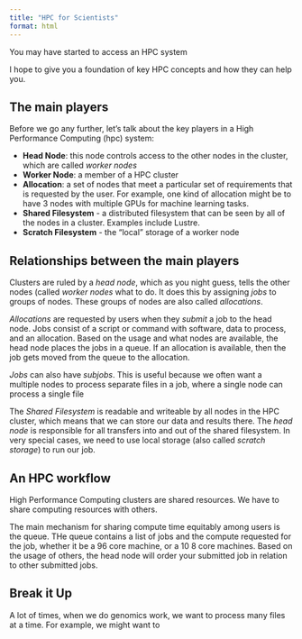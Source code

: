 ```yaml
---
title: "HPC for Scientists"
format: html
---
```


You may have started to access an HPC system 

I hope to give you a foundation of key HPC concepts and how they can help you.

## The main players

Before we go any further, let's talk about the key players in a High Performance Computing (hpc) system:

- **Head Node**: this node controls access to the other nodes in the cluster, which are called *worker nodes*
- **Worker Node**: a member of a HPC cluster
- **Allocation**: a set of nodes that meet a particular set of requirements that is requested by the user. For example, one kind of allocation might be to have 3 nodes with multiple GPUs for machine learning tasks.
- **Shared Filesystem** - a distributed filesystem that can be seen by all of the nodes in a cluster. Examples include Lustre.
- **Scratch Filesystem** - the "local" storage of a worker node

## Relationships between the main players

Clusters are ruled by a *head node*, which as you night guess, tells the other nodes (called *worker nodes* what to do. It does this by assigning *jobs* to groups of nodes. These groups of nodes are also called *allocations*.  

*Allocations* are requested by users when they *submit* a job to the head node. Jobs consist of a script or command with software, data to process, and an allocation. Based on the usage and what nodes are available, the head node places the jobs in a queue. If an allocation is available, then the job gets moved from the queue to the allocation. 

*Jobs* can also have *subjobs*. This is useful because we often want a multiple nodes to process separate files in a job, where a single node can process a single file

The *Shared Filesystem* is readable and writeable by all nodes in the HPC cluster, which means that we can store our data and results there. The *head node* is responsible for all transfers into and out of the shared filesystem. In very special cases, we need to use local storage (also called *scratch storage*) to run our job.

## An HPC workflow

High Performance Computing clusters are shared resources. We have to share computing resources with others.

The main mechanism for sharing compute time equitably among users is the queue. THe queue contains a list of jobs and the compute requested for the job, whether it be a 96 core machine, or a 10 8 core machines. Based on the usage of others, the head node will order your submitted job in relation to other submitted jobs. 


## Break it Up

A lot of times, when we do genomics work, we want to process many files at a time. For example, we might want to 